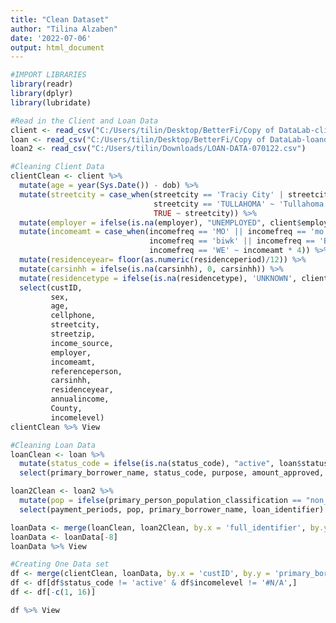 ```yaml
---
title: "Clean Dataset"
author: "Tilina Alzaben"
date: '2022-07-06'
output: html_document
---
```


```r
#IMPORT LIBRARIES
library(readr)
library(dplyr)
library(lubridate)
```

```r
#Read in the Client and Loan Data
client <- read_csv("C:/Users/tilin/Desktop/BetterFi/Copy of DataLab-clientdata-anon.csv")
loan <- read_csv("C:/Users/tilin/Desktop/BetterFi/Copy of DataLab-loandata-anon.csv")
loan2 <- read_csv("C:/Users/tilin/Downloads/LOAN-DATA-070122.csv")
```

```r
#Cleaning Client Data
clientClean <- client %>% 
  mutate(age = year(Sys.Date()) - dob) %>%
  mutate(streetcity = case_when(streetcity == 'Traciy City' | streetcity == 'TRACY CITY' ~ 'Tracy City', 
                                streetcity == 'TULLAHOMA' ~ 'Tullahoma',
                                TRUE ~ streetcity)) %>%  
  mutate(employer = ifelse(is.na(employer), "UNEMPLOYED", client$employer)) %>% 
  mutate(incomeamt = case_when(incomefreq == 'MO' || incomefreq == 'mo' ~ incomeamt, 
                               incomefreq == 'biwk' || incomefreq == 'BI' ~ incomeamt * 2, 
                               incomefreq == 'WE' ~ incomeamt * 4)) %>% 
  mutate(residenceyear= floor(as.numeric(residenceperiod)/12)) %>% 
  mutate(carsinhh = ifelse(is.na(carsinhh), 0, carsinhh)) %>% 
  mutate(residencetype = ifelse(is.na(residencetype), 'UNKNOWN', client$residencetype)) %>% 
  select(custID,
         sex, 
         age, 
         cellphone, 
         streetcity, 
         streetzip,
         income_source, 
         employer,
         incomeamt,
         referenceperson,
         carsinhh,
         residenceyear,
         annualincome,
         County,
         incomelevel)
clientClean %>% View
```

```r
#Cleaning Loan Data
loanClean <- loan %>% 
  mutate(status_code = ifelse(is.na(status_code), "active", loan$status_code)) %>% 
  select(primary_borrower_name, status_code, purpose, amount_approved, full_identifier)

loan2Clean <- loan2 %>% 
  mutate(pop = ifelse(primary_person_population_classification == "non_urban", 'rural', primary_person_population_classification)) %>% 
  select(payment_periods, pop, primary_borrower_name, loan_identifier)

loanData <- merge(loanClean, loan2Clean, by.x = 'full_identifier', by.y = 'loan_identifier')
loanData <- loanData[-8]
loanData %>% View
```

```r
#Creating One Data set
df <- merge(clientClean, loanData, by.x = 'custID', by.y = 'primary_borrower_name.x')
df <- df[df$status_code != 'active' & df$incomelevel != '#N/A',] 
df <- df[-c(1, 16)]

df %>% View
```

